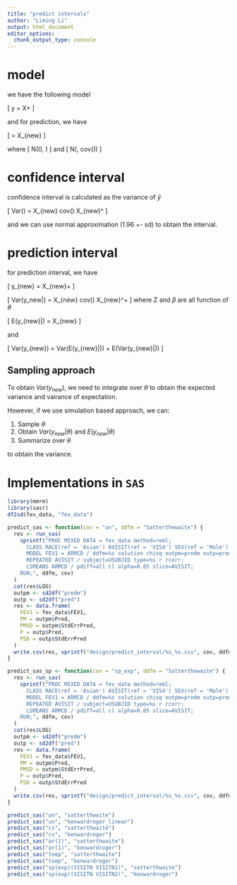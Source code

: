 ```yaml
---
title: "predict intervals"
author: "Liming Li"
output: html_document
editor_options:
  chunk_output_type: console
---
```


# model

we have the following model

\[
  y = X\beta + \epsilon
\]

and for prediction, we have

\[
  \hat{y_{new}} = X_{new}\hat\beta
\]


where
\[
  \epsilon \sim N(0, \Sigma)
\]
and
\[
  \hat\beta \sim N(\beta, cov(\beta))
\]

# confidence interval

confidence interval is calculated as the variance of $\hat{y}$

\[
  Var(\hat{y_{new}}) = X_{new} cov(\beta) X_{new}^\top
\]

and we can use normal approximation (1.96 +- sd) to obtain the interval.

# prediction interval

for prediction interval, we have

\[
  y_{new} = X_{new}\hat\beta + \epsilon
\]

\[
  Var(y_new|\theta) = X_{new} cov(\beta) X_{new}^\top + \Sigma
\]
where $\Sigma$ and $\beta$ are all function of $\theta$

\[
  E(y_{new}|\theta) = X_{new} \beta
\]

and

\[
  Var(y_{new}) = Var(E(y_{new}|\theta)) + E(Var(y_{new}|\theta))
\]

## Sampling approach

To obtain $Var(y_{new})$, we need to integrate over $\theta$ to obtain the expected variance and vairance of expectation.

However, if we use simulation based approach, we can:

1. Sample $\theta$
2. Obtain $Var(y_{new}|\theta)$ and $E(y_{new}|\theta)$
3. Summarize over $\theta$

to obtain the variance.

# Implementations in `SAS`

```r
library(mmrm)
library(sasr)
df2sd(fev_data, "fev_data")
```

```r
predict_sas <- function(cov = "un", ddfm = "Satterthewaite") {
  res <- run_sas(
    sprintf("PROC MIXED DATA = fev_data method=reml;
      CLASS RACE(ref = 'Asian') AVISIT(ref = 'VIS4') SEX(ref = 'Male') ARMCD(ref = 'PBO') USUBJID;
      MODEL FEV1 = ARMCD / ddfm=%s solution chisq outpm=predm outp=pred;
      REPEATED AVISIT / subject=USUBJID type=%s r rcorr;
      LSMEANS ARMCD / pdiff=all cl alpha=0.05 slice=AVISIT;
    RUN;", ddfm, cov)
  )
  cat(res$LOG)
  outpm <- sd2df("predm")
  outp <- sd2df("pred")
  res <- data.frame(
    FEV1 = fev_data$FEV1,
    PM = outpm$Pred,
    PMSD = outpm$StdErrPred,
    P = outp$Pred,
    PSD = outp$StdErrPred
  )
  write.csv(res, sprintf("design/predict_interval/%s_%s.csv", cov, ddfm))
}

predict_sas_sp <- function(cov = "sp_exp", ddfm = "Satterthewaite") {
  res <- run_sas(
    sprintf("PROC MIXED DATA = fev_data method=reml;
      CLASS RACE(ref = 'Asian') AVISIT(ref = 'VIS4') SEX(ref = 'Male') ARMCD(ref = 'PBO') USUBJID;
      MODEL FEV1 = ARMCD / ddfm=%s solution chisq outpm=predm outp=pred;
      REPEATED AVISIT / subject=USUBJID type=%s r rcorr;
      LSMEANS ARMCD / pdiff=all cl alpha=0.05 slice=AVISIT;
    RUN;", ddfm, cov)
  )
  cat(res$LOG)
  outpm <- sd2df("predm")
  outp <- sd2df("pred")
  res <- data.frame(
    FEV1 = fev_data$FEV1,
    PM = outpm$Pred,
    PMSD = outpm$StdErrPred,
    P = outp$Pred,
    PSD = outp$StdErrPred
  )
  write.csv(res, sprintf("design/predict_interval/%s_%s.csv", cov, ddfm))
}
```

```r
predict_sas("un", "satterthwaite")
predict_sas("un", "kenwardroger_linear")
predict_sas("cs", "satterthwaite")
predict_sas("cs", "kenwardroger")
predict_sas("ar(1)", "satterthwaite")
predict_sas("ar(1)", "kenwardroger")
predict_sas("toep", "satterthwaite")
predict_sas("toep", "kenwardroger")
predict_sas("sp(exp)(VISITN VISITN2)", "satterthwaite")
predict_sas("sp(exp)(VISITN VISITN2)", "kenwardroger")
```
